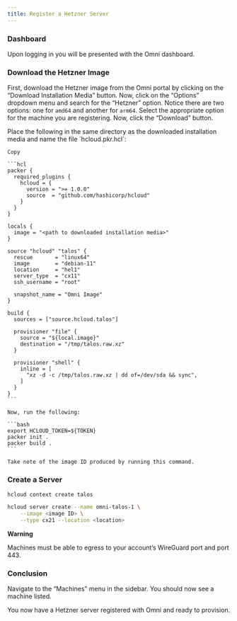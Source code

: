 ```yaml
---
title: Register a Hetzner Server
---
```


### Dashboard <a href="#dashboard" id="dashboard"></a>

Upon logging in you will be presented with the Omni dashboard.

### Download the Hetzner Image <a href="#download-the-hetzner-image" id="download-the-hetzner-image"></a>

First, download the Hetzner image from the Omni portal by clicking on the “Download Installation Media” button. Now, click on the “Options” dropdown menu and search for the “Hetzner” option. Notice there are two options: one for `amd64` and another for `arm64`. Select the appropriate option for the machine you are registering. Now, click the “Download” button.

<Tabs>

  <Tab title="Packer">
    Place the following in the same directory as the downloaded installation media and name the file `hcloud.pkr.hcl`:

    Copy

    ```hcl
    packer {
      required_plugins {
        hcloud = {
          version = ">= 1.0.0"
          source  = "github.com/hashicorp/hcloud"
        }
      }
    }

    locals {
      image = "<path to downloaded installation media>"
    }

    source "hcloud" "talos" {
      rescue       = "linux64"
      image        = "debian-11"
      location     = "hel1"
      server_type  = "cx11"
      ssh_username = "root"

      snapshot_name = "Omni Image"
    }

    build {
      sources = ["source.hcloud.talos"]

      provisioner "file" {
        source = "${local.image}"
        destination = "/tmp/talos.raw.xz"
      }

      provisioner "shell" {
        inline = [
          "xz -d -c /tmp/talos.raw.xz | dd of=/dev/sda && sync",
        ]
      }
    }
    ```

    Now, run the following:

    ```bash
    export HCLOUD_TOKEN=${TOKEN}
    packer init .
    packer build .
    ```

    Take note of the image ID produced by running this command.
  </Tab>
</Tabs>

### Create a Server <a href="#create-a-server" id="create-a-server"></a>

```bash
hcloud context create talos

hcloud server create --name omni-talos-1 \
    --image <image ID> \
    --type cx21 --location <location>
```

**Warning**

<Warning>
Machines must be able to egress to your account’s WireGuard port and port 443.
</Warning>

### Conclusion <a href="#conclusion" id="conclusion"></a>

Navigate to the “Machines” menu in the sidebar. You should now see a machine listed.

You now have a Hetzner server registered with Omni and ready to provision.
